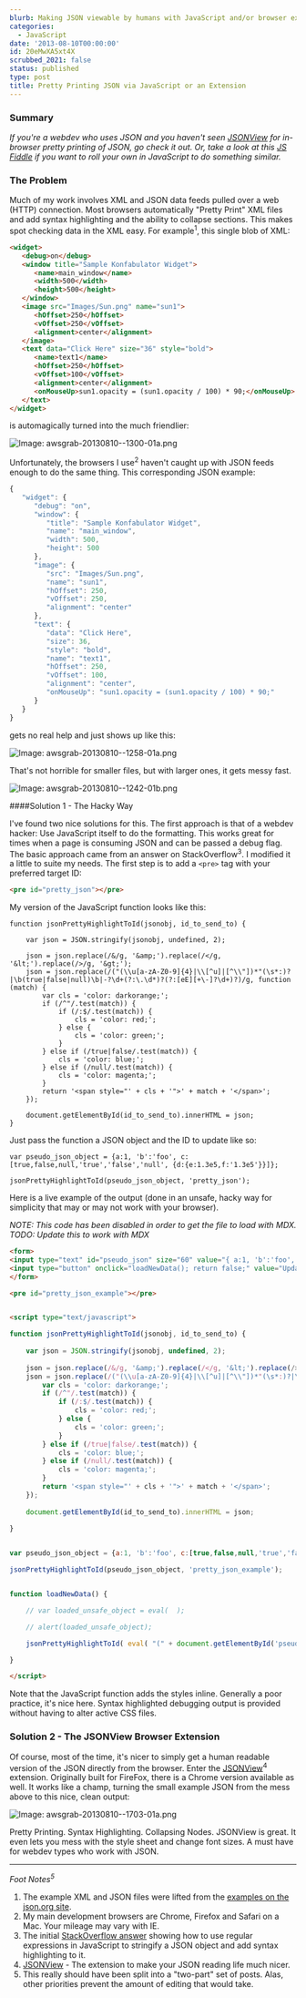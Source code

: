 ```yaml
---
blurb: Making JSON viewable by humans with JavaScript and/or browser extensions.
categories:
  - JavaScript
date: '2013-08-10T00:00:00'
id: 20eMwXA5xt4X
scrubbed_2021: false
status: published
type: post
title: Pretty Printing JSON via JavaScript or an Extension
---
```


### Summary

*If you're a webdev who uses JSON and you haven't seen [JSONView](http://jsonview.com/) for in-browser pretty printing of JSON, go check it out. Or, take a look at this [JS Fiddle](http://jsfiddle.net/alanwsmith/EwT4E/) if you want to roll your own in JavaScript to do something similar.*

### The Problem

Much of my work involves XML and JSON data feeds pulled over a web (HTTP) connection. Most browsers automatically "Pretty Print" XML files and add syntax highlighting and the ability to collapse sections. This makes spot checking data in the XML easy. For example<sup>1</sup>, this single blob of XML:


```html
<widget>
   <debug>on</debug>
   <window title="Sample Konfabulator Widget">
      <name>main_window</name>
      <width>500</width>
      <height>500</height>
   </window>
   <image src="Images/Sun.png" name="sun1">
      <hOffset>250</hOffset>
      <vOffset>250</vOffset>
      <alignment>center</alignment>
   </image>
   <text data="Click Here" size="36" style="bold">
      <name>text1</name>
      <hOffset>250</hOffset>
      <vOffset>100</vOffset>
      <alignment>center</alignment>
      <onMouseUp>sun1.opacity = (sun1.opacity / 100) * 90;</onMouseUp>
   </text>
</widget>
```

is automagically turned into the much friendlier:

![Image: awsgrab-20130810--1300-01a.png](/awsgrab-20130810--1300-01a.png)

Unfortunately, the browsers I use<sup>2</sup> haven't caught up with JSON feeds enough to do the same thing. This corresponding JSON example:


```javascript
{
   "widget": {
      "debug": "on",
      "window": {
         "title": "Sample Konfabulator Widget",
         "name": "main_window",
         "width": 500,
         "height": 500
      },
      "image": {
         "src": "Images/Sun.png",
         "name": "sun1",
         "hOffset": 250,
         "vOffset": 250,
         "alignment": "center"
      },
      "text": {
         "data": "Click Here",
         "size": 36,
         "style": "bold",
         "name": "text1",
         "hOffset": 250,
         "vOffset": 100,
         "alignment": "center",
         "onMouseUp": "sun1.opacity = (sun1.opacity / 100) * 90;"
      }
   }
}
```


gets no real help and just shows up like this:

![Image: awsgrab-20130810--1258-01a.png](/awsgrab-20130810--1258-01a.png)

That's not horrible for smaller files, but with larger ones, it gets messy fast.

![Image: awsgrab-20130810--1242-01b.png](/awsgrab-20130810--1242-01b.png)

####Solution 1 - The Hacky Way

I've found two nice solutions for this. The first approach is that of a webdev hacker: Use JavaScript itself to do the formatting. This works great for times when a page is consuming JSON and can be passed a debug flag. The basic approach came from an answer on StackOverflow<sup>3</sup>. I modified it a little to suite my needs. The first step is to add a `<pre>` tag with your preferred target ID:

```html
<pre id="pretty_json"></pre>
```

My version of the JavaScript function looks like this:

```javascript{numberLines: true}
function jsonPrettyHighlightToId(jsonobj, id_to_send_to) {
    
    var json = JSON.stringify(jsonobj, undefined, 2);
    
    json = json.replace(/&/g, '&amp;').replace(/</g, '&lt;').replace(/>/g, '&gt;');
    json = json.replace(/("(\\u[a-zA-Z0-9]{4}|\\[^u]|[^\\"])*"(\s*:)?|\b(true|false|null)\b|-?\d+(?:\.\d*)?(?:[eE][+\-]?\d+)?)/g, function (match) {
        var cls = 'color: darkorange;';
        if (/^"/.test(match)) {
            if (/:$/.test(match)) {
                cls = 'color: red;';
            } else {
                cls = 'color: green;';
            }
        } else if (/true|false/.test(match)) {
            cls = 'color: blue;';
        } else if (/null/.test(match)) {
            cls = 'color: magenta;';
        }
        return '<span style="' + cls + '">' + match + '</span>';
    });
    
    document.getElementById(id_to_send_to).innerHTML = json;
}
```


Just pass the function a JSON object and the ID to update like so:


```javascript{numberLines: true}
var pseudo_json_object = {a:1, 'b':'foo', c:[true,false,null,'true','false','null', {d:{e:1.3e5,f:'1.3e5'}}]};

jsonPrettyHighlightToId(pseudo_json_object, 'pretty_json');
```

Here is a live example of the output (done in an unsafe, hacky way for simplicity that may or may not work with your browser).

*NOTE: This code has been disabled in order to get the file to load with MDX. TODO: Update this to work with MDX*

```html
<form>
<input type="text" id="pseudo_json" size="60" value="{ a:1, 'b':'foo', c:[true,false,null,'true','false','null', {d:{e:1.3e5,f:'1.3e5'} } ] } " />
<input type="button" onclick="loadNewData(); return false;" value="Update" />
</form>

<pre id="pretty_json_example"></pre>


<script type="text/javascript">

function jsonPrettyHighlightToId(jsonobj, id_to_send_to) {
    
    var json = JSON.stringify(jsonobj, undefined, 2);
    
    json = json.replace(/&/g, '&amp;').replace(/</g, '&lt;').replace(/>/g, '&gt;');
    json = json.replace(/("(\\u[a-zA-Z0-9]{4}|\\[^u]|[^\\"])*"(\s*:)?|\b(true|false|null)\b|-?\d+(?:\.\d*)?(?:[eE][+\-]?\d+)?)/g, function (match) {
        var cls = 'color: darkorange;';
        if (/^"/.test(match)) {
            if (/:$/.test(match)) {
                cls = 'color: red;';
            } else {
                cls = 'color: green;';
            }
        } else if (/true|false/.test(match)) {
            cls = 'color: blue;';
        } else if (/null/.test(match)) {
            cls = 'color: magenta;';
        }
        return '<span style="' + cls + '">' + match + '</span>';
    });
    
    document.getElementById(id_to_send_to).innerHTML = json;
    
}


var pseudo_json_object = {a:1, 'b':'foo', c:[true,false,null,'true','false','null', {d:{e:1.3e5,f:'1.3e5'}}]};

jsonPrettyHighlightToId(pseudo_json_object, 'pretty_json_example');


function loadNewData() {

	// var loaded_unsafe_object = eval(  );

	// alert(loaded_unsafe_object);

	jsonPrettyHighlightToId( eval( "(" + document.getElementById('pseudo_json').value + ")" ), 'pretty_json_example');

}

</script>
```

Note that the JavaScript function adds the styles inline. Generally a poor practice, it's nice here. Syntax highlighted debugging output is provided without having to alter active CSS files.


### Solution 2 - The JSONView Browser Extension

Of course, most of the time, it's nicer to simply get a human readable version of the JSON directly from the browser. Enter the [JSONView](http://jsonview.com/)<sup>4</sup>  extension. Originally built for FireFox, there is a Chrome version available as well. It works like a champ, turning the small example JSON from the mess above to this nice, clean output:

![Image: awsgrab-20130810--1703-01a.png](/awsgrab-20130810--1703-01a.png) 

Pretty Printing. Syntax Highlighting. Collapsing Nodes. JSONView is great. It even lets you mess with the style sheet and change font sizes. A must have for webdev types who work with JSON.



---


*Foot Notes<sup>5</sup>*

1. The example XML and JSON files were lifted from the [examples on the json.org site](http://json.org/example.html).
2. My main development browsers are Chrome, Firefox and Safari on a Mac. Your mileage may vary with IE.
3. The initial [StackOverflow answer](http://stackoverflow.com/questions/4810841/json-pretty-print-using-javascript/7220510#7220510) showing how to use regular expressions in JavaScript to stringify a JSON object and add syntax highlighting to it. 
4. [JSONView](http://jsonview.com/) - The extension to make your JSON reading life much nicer. 
5. This really should have been split into a "two-part" set of posts. Alas, other priorities prevent the amount of editing that would take.
